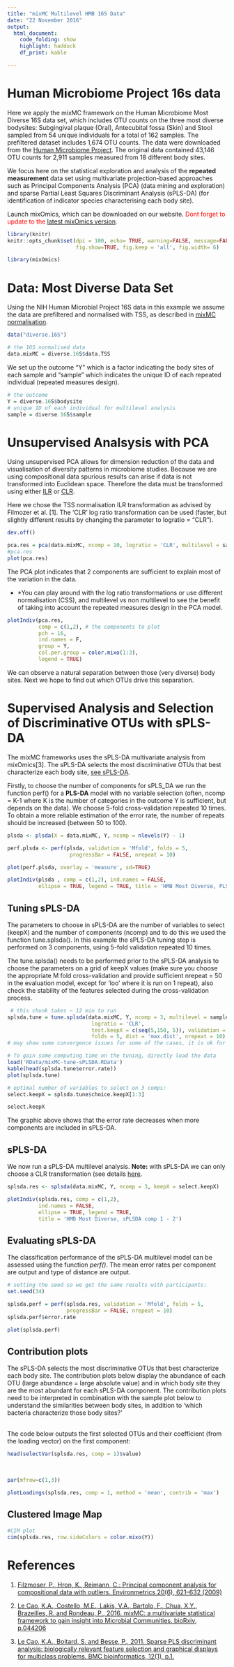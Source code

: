 ```yaml
---
title: "mixMC Multilevel HMB 16S Data"
date: "22 November 2016"
output:
  html_document:
    code_folding: show
    highlight: haddock
    df_print: kable

---
```

# Human Microbiome Project 16s data 

Here we apply the mixMC framework on the Human Microbiome Most Diverse 16S data set, which includes OTU counts on the three most diverse bodysites: Subgingival plaque (Oral), Antecubital fossa (Skin) and Stool sampled from 54 unique individuals for a total of 162 samples.  The prefiltered dataset includes 1,674 OTU counts. The data were downloaded from the [Human Microbiome Project](http://hmpdacc.org/HMQCP/all/). The original data contained 43,146 OTU counts for 2,911 samples measured from 18 different body sites.

We focus here on the statistical exploration and analysis of the **repeated measurement** data set using multivariate projection-based approaches such as Principal Components Analysis (PCA) (data mining and exploration) and sparse Partial Least Squares Discriminant Analysis (sPLS-DA) (for identification of indicator species characterising each body site).

Launch mixOmics, which can be downloaded on our website. 
<span style="color:red">Dont forget to update to the [latest mixOmics version](http://mixomics.org/category/news/).</span>

```r
library(knitr)
knitr::opts_chunk$set(dpi = 100, echo= TRUE, warning=FALSE, message=FALSE, #dev = 'jpeg',
                      fig.show=TRUE, fig.keep = 'all', fig.width= 6)
```

```r
library(mixOmics)
```

# Data: Most Diverse Data Set

Using the NIH Human Microbial Project 16S data in this example we assume the data are prefiltered and normalised with TSS, as described in [mixMC normalisation](http://mixomics.org/mixmc/filtering-normalisation/).

```r
data("diverse.16S")

# the 16S normalised data
data.mixMC = diverse.16S$data.TSS
```

We set up the outcome "Y" which is a factor indicating the body sites of each sample and "sample" which indicates the unique ID of each repeated individual (repeated measures design). 

```r
# the outcome 
Y = diverse.16S$bodysite
# unique ID of each individual for multilevel analysis
sample = diverse.16S$sample
```
# Unsupervised Analsysis with PCA

Using unsupervised PCA allows for dimension reduction of the data and visualisation of diversity patterns in microbiome studies. Because we are using compositional data spurious results can arise if data is not transformed into Euclidean space. Therefore the data must be transformed using either [ILR](http://mixomics.org/mixmc/filtering-normalisation/) or [CLR](http://mixomics.org/mixmc/filtering-normalisation/). 

Here we chose the TSS normalisation ILR transformation as advised by Filmozer et al. [1]. The ‘CLR’ log ratio transformation can be used (faster, but slightly different results by changing the parameter to logratio = “CLR”).
```r
dev.off()
```

```r
pca.res = pca(data.mixMC, ncomp = 10, logratio = 'CLR', multilevel = sample)
#pca.res
plot(pca.res)
```

The PCA plot indicates that 2 components are sufficient to explain most of the variation in the data. 

* *You can play around with the log ratio transformations or use different normalisation (CSS), and multilevel vs non multilevel to see the benefit of taking into account the repeated measures design in the PCA model. 

```r
plotIndiv(pca.res, 
          comp = c(1,2), # the components to plot
          pch = 16, 
          ind.names = F, 
          group = Y, 
          col.per.group = color.mixo(1:3),
          legend = TRUE)
```

We can observe a natural separation between those (very diverse) body sites. Next we hope to find out which OTUs drive this separation.

# Supervised Analysis and Selection of Discriminative OTUs with sPLS-DA

The mixMC frameworks uses the sPLS-DA multivariate analysis from mixOmics[3]. The sPLS-DA selects the most discriminative OTUs that best characterize each body site, [see sPLS-DA](http://mixomics.org/methods/spls-da/). 

Firstly, to choose the number of components for sPLS_DA we run the function perf() for a **PLS-DA** model with no variable selection (often, ncomp = K-1 where K is the number of categories in the outcome Y is sufficient, but depends on the data). We choose 5-fold cross-validation repeated 10 times. To obtain a more reliable estimation of the error rate, the number of repeats should be increased (between 50 to 100). 

```r
plsda <- plsda(X = data.mixMC, Y, ncomp = nlevels(Y) - 1)

perf.plsda <- perf(plsda, validation = 'Mfold', folds = 5,
                    progressBar = FALSE, nrepeat = 10)

plot(perf.plsda, overlay = 'measure', sd=TRUE)
```

```r
plotIndiv(plsda , comp = c(1,2), ind.names = FALSE, 
          ellipse = TRUE, legend = TRUE, title = 'HMB Most Diverse, PLSDA comp 1 - 2')
```

## Tuning sPLS-DA

The parameters to choose in sPLS-DA are the number of variables to select (keepX) and the number of components (ncomp) and to do this we used the function tune.splsda(). In this example the sPLS-DA tuning step is performed on 3 components, using 5-fold validation repeated 10 times.

The tune.splsda() needs to be performed prior to the sPLS-DA analysis to choose the parameters on a grid of keepX values (make sure you choose the appropriate M fold cross-validation and provide sufficient nrepeat = 50 in the evaluation model, except for ‘loo’ where it is run on 1 repeat), also check the stability of the features selected during the cross-validation process.

```r
 # this chunk takes ~ 12 min to run
splsda.tune = tune.splsda(data.mixMC, Y, ncomp = 3, multilevel = sample,
                           logratio = 'CLR',
                           test.keepX = c(seq(5,150, 5)), validation = 'Mfold', 
                           folds = 5, dist = 'max.dist', nrepeat = 10)
# may show some convergence issues for some of the cases, it is ok for tuning
```

```r
# To gain some computing time on the tuning, directly load the data
load('RData/mixMC-tune-sPLSDA.RData')
kable(head(splsda.tune$error.rate))
plot(splsda.tune)

# optimal number of variables to select on 3 comps:
select.keepX = splsda.tune$choice.keepX[1:3]

select.keepX

```


The graphic above shows that the error rate decreases when more components are included in sPLS-DA.


## sPLS-DA

We now run a sPLS-DA multilevel analysis. **Note:** with sPLS-DA we can only choose a CLR transformation (see details [here]((https://scholar.google.com/scholar_url?url=http://biorxiv.org/content/biorxiv/early/2016/03/16/044206.full.pdf&hl=en&sa=T&oi=gsb-gga&ct=res&cd=0&ei=0dA7WPvyNIKvjAHq1LHYDw&scisig=AAGBfm04GmTLnXd5EizkZPC1ZlPH9IRsfA)).



```r
splsda.res <- splsda(data.mixMC, Y, ncomp = 3, keepX = select.keepX) 

plotIndiv(splsda.res, comp = c(1,2),
          ind.names = FALSE, 
          ellipse = TRUE, legend = TRUE,
          title = 'HMB Most Diverse, sPLSDA comp 1 - 2')
```


## Evaluating sPLS-DA

The classification performance of the sPLS-DA multilevel model can be assessed using the function *perf()*. The mean error rates per component are output and type of distance are output.

```r
# setting the seed so we get the same results with participants:
set.seed(34) 

splsda.perf = perf(splsda.res, validation = 'Mfold', folds = 5, 
                   progressBar = FALSE, nrepeat = 10)
splsda.perf$error.rate

plot(splsda.perf)
```

## Contribution plots

The sPLS-DA selects the most discriminative OTUs that best characterize each body site. The contribution plots below display the abundance of each OTU (large abundance = large absolute value) and in which body site they are the most abundant for each sPLS-DA component. The contribution plots need to be interpreted in combination with the sample plot below to understand the similarities between body sites, in addition to 'which bacteria characterize those body sites?'

<br>
The code below outputs the first selected OTUs and their coefficient (from the loading vector) on the first component:

```r
head(selectVar(splsda.res, comp = 1)$value) 
```

<br>

```r
par(mfrow=c(1,3))

plotLoadings(splsda.res, comp = 1, method = 'mean', contrib = 'max')
```

## Clustered Image Map 

```r
#CIM plot
cim(splsda.res, row.sideColors = color.mixo(Y))
```

# References

1. [Filzmoser, P., Hron, K., Reimann, C.: Principal component analysis for compositional data with outliers. Environmetrics 20(6), 621–632 (2009)](https://scholar.google.com/scholar_url?url=https://www.researchgate.net/profile/Peter_Filzmoser/publication/227528968_Principal_component_analysis_of_compositional_data_with_outliers/links/09e4151129a8c792bd000000.pdf&hl=en&sa=T&oi=gsb-gga&ct=res&cd=0&ei=4ZA7WO-bGMyT2AaosKqwDQ&scisig=AAGBfm1mB8frALUL699TNp-vVgk-XzGhOg)

2. [Le Cao, K.A., Costello, M.E., Lakis, V.A., Bartolo, F., Chua, X.Y., Brazeilles, R. and Rondeau, P., 2016. mixMC: a multivariate statistical framework to gain insight into Microbial Communities. bioRxiv, p.044206](https://scholar.google.com/scholar_url?url=http://biorxiv.org/content/biorxiv/early/2016/03/16/044206.full.pdf&hl=en&sa=T&oi=gsb-gga&ct=res&cd=0&ei=0dA7WPvyNIKvjAHq1LHYDw&scisig=AAGBfm04GmTLnXd5EizkZPC1ZlPH9IRsfA)

3. [Le Cao, K.A., Boitard, S. and Besse, P., 2011. Sparse PLS discriminant analysis: biologically relevant feature selection and graphical displays for multiclass problems. BMC bioinformatics, 12(1), p.1.](https://scholar.google.com/scholar_url?url=http://bmcbioinformatics.biomedcentral.com/articles/10.1186/1471-2105-12-253&hl=en&sa=T&oi=gsb-gga&ct=res&cd=0&ei=7dA7WJCXNI6SjAHp3L6IAg&scisig=AAGBfm36JhKbmj5fZ9yykLKRPPqXYmyvPg)

